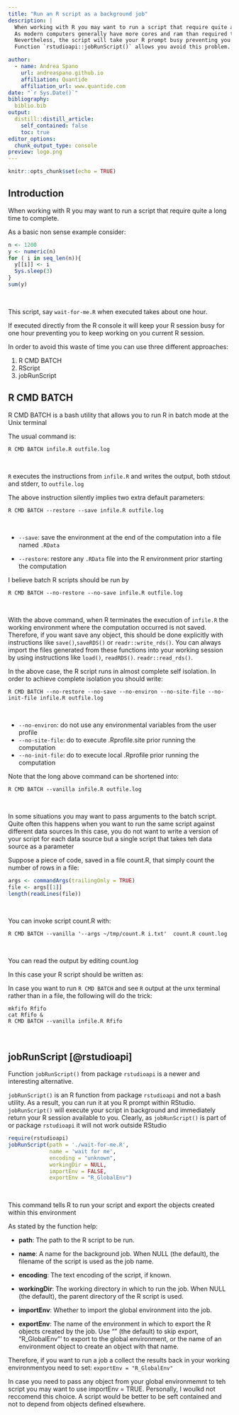 ```yaml
---
title: "Run an R script as a background job"
description: |
  When working with R you may want to run a script that require quite a long time to complete. 
  As modern computers generally have more cores and ram than required this is not going to be a problem in terms of computer resources.
  Nevertheless, the script will take your R prompt busy preventing you from any other activity. 
  Function `rstudioapi::jobRunScript()` allows you avoid this problem. 

author:
  - name: Andrea Spano
    url: andreaspano.github.io
    affiliation: Quantide
    affiliation_url: www.quantide.com
date: "`r Sys.Date()`"
bibliography: 
  biblio.bib
output:
  distill::distill_article:
    self_contained: false
    toc: true
editor_options: 
  chunk_output_type: console
preview: logo.png
---
```




```r
knitr::opts_chunk$set(echo = TRUE)
```

##  Introduction 

When working with R you may want to run a script that require quite a long time to complete. 

As a basic non sense example consider:


```r
n <- 1200
y <- numeric(n)
for ( i in seq_len(n)){
  y[[i]] <- i 
  Sys.sleep(3)
}
sum(y)
```
<br>

This script, say `wait-for-me.R` when executed takes about one hour. 

If executed directly from the R console it will keep your R session busy for one hour preventing you to keep working on you current R session. 

In order to avoid this waste of time you can use three different approaches: 

1. R CMD BATCH 
2. RScript 
3. jobRunScript

## R CMD BATCH 

R CMD BATCH is a bash utility that allows you to run R in batch mode at the Unix terminal

The usual command is:

```shell
R CMD BATCH infile.R outfile.log
```
<br>

`R` executes the instructions from `infile.R` and writes the output, both stdout and stderr, to `outfile.log`

The above instruction silently implies two extra default parameters:

```shell
R CMD BATCH --restore --save infile.R outfile.log
```
<br>

 - `--save`: save the environment at the end of the computation into a file named `.RData`

 - `--restore`: restore any `.RData` file into the R environment prior starting the computation


I believe batch R scripts should be run by 

```shell
R CMD BATCH --no-restore --no-save infile.R outfile.log
```
<br>

With the above command,  when R terminates the execution of `infile.R` the working environment where the computation occurred is not saved. 
Therefore, if you want save any object, this should be done explicitly with instructions like `save()`,`saveRDS()` or `readr::write_rds()`.
You can always import the files generated from these functions into your working session by using instructions like `load()`, `readRDS()`. `readr::read_rds()`.

In the above case, the R script runs in almost complete self isolation. In order to achieve complete isolation you should write:

```shell
R CMD BATCH --no-restore --no-save --no-environ --no-site-file --no-init-file infile.R outfile.log
```
<br>

- `--no-environ`: do not use any environmental variables from the user profile 
- `--no-site-file`: do to execute .Rprofile.site  prior running the computation 
- `--no-init-file`: do to execute local .Rprofile  prior running the computation 

Note that the long above command can be  shortened into:

```shell
R CMD BATCH --vanilla infile.R outfile.log
```
<br>



In some situations you may want to pass arguments to the batch script. 
Quite often this happens when you want to run the same script against different data sources 
In this case, you do not want to write a version of your script for each data source but a single script that takes teh data source as a parameter

Suppose a piece of code, saved in a file count.R, that simply count the number of rows in a file:

```r
args <- commandArgs(trailingOnly = TRUE)
file <- args[[1]]
length(readLines(file))
```
<BR>

You can invoke script count.R with:

```shell
R CMD BATCH --vanilla '--args ~/tmp/count.R i.txt'  count.R count.log 
```
<BR>

You can read the output by editing count.log

In this case your R script should be written as:

In case you want to run `R CMD BATCH` and see `R` output at the unx terminal rather than in a file, the following will do the trick:


```shell
mkfifo Rfifo
cat Rfifo &
R CMD BATCH --vanilla infile.R Rfifo
```
<br>













## jobRunScript [@rstudioapi]

Function `jobRunScript()` from package `rstudioapi` is a newer and interesting alternative.

`jobRunScript()` is an R function from package `rstudioapi` and not a bash utility. As a result, you can run it at you R prompt within RStudio. `jobRunScript()` will execute your script in background and immediately return your R session available to you. Clearly, as `jobRunScript()` is part of or package `rstudioapi` it will not work outside RStudio




```r
require(rstudioapi)
jobRunScript(path = './wait-for-me.R', 
             name = 'wait for me',
             encoding = "unknown", 
             workingDir = NULL,
             importEnv = FALSE, 
             exportEnv = "R_GlobalEnv")
```
<br>

This command tells R to run your script and export the objects created within this environment  

As stated by the function help:

* __path__: The path to the R script to be run.

* __name__: A name for the background job. When NULL (the default), the filename of the script is used as the job name.

* __encoding__: The text encoding of the script, if known.

* __workingDir__: The working directory in which to run the job. When NULL (the default), the parent directory of the R script is used.

* __importEnv__: Whether to import the global environment into the job.

* __exportEnv__: The name of the environment in which to export the R objects created by the job. Use "" (the default) to skip export, "R_GlobalEnv"' to export to the global environment, or the name of an environment object to create an object with that name.

Therefore, if you want to run a job a collect the results back in your working environmentyou need to set:  `exportEnv = "R_GlobalEnv"`

In case you need to pass any object from your global environmemnt to teh script you may want to use importEnv = TRUE. Personally, I woulkd not reccomend this choice. A script would be better to be seft contained and not to depend from objects defined elsewhere. 






